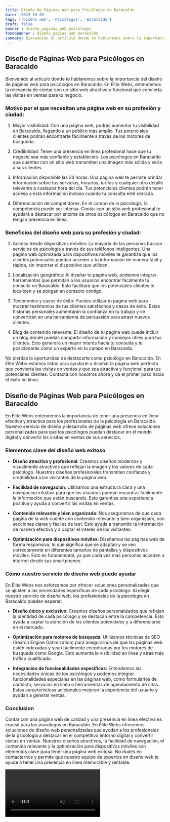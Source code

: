 ```yaml
---
title: Diseño de Páginas Web para Psicólogos en Baracaldo
date: '2023-10-03'
tags: ['Diseño web', 'Psicólogos', 'Baracaldo']
draft: false
banner : diseño_paginas_web_psicólogos
fondoBanner : diseño_pagina_web_barakaldo
summary: Bienvenido al artículo donde te hablaremos sobre la importancia del diseño de páginas web para psicólogos en Baracaldo. En Élite Webs, entendemos la relevancia de contar con un sitio web atractivo y funcional que convierta las visitas en ventas para tu negocio.
---
```


## Diseño de Páginas Web para Psicólogos en Baracaldo

Bienvenido al artículo donde te hablaremos sobre la importancia del diseño de páginas web para psicólogos en Baracaldo. En Élite Webs, entendemos la relevancia de contar con un sitio web atractivo y funcional que convierta las visitas en ventas para tu negocio.

### Motivo por el que necesitan una página web en su profesión y ciudad:

1. Mayor visibilidad: Con una página web, podrás aumentar tu visibilidad en Baracaldo, llegando a un público más amplio. Tus potenciales clientes podrán encontrarte fácilmente a través de los motores de búsqueda.

2. Credibilidad: Tener una presencia en línea profesional hace que tu negocio sea más confiable y establecido. Los psicólogos en Baracaldo que cuentan con un sitio web transmiten una imagen más sólida y seria a sus clientes.

3. Información disponible las 24 horas: Una página web te permite brindar información sobre tus servicios, horarios, tarifas y cualquier otro detalle relevante a cualquier hora del día. Tus potenciales clientes podrán tener acceso a esta información incluso cuando tu consulta esté cerrada.

4. Diferenciación de competidores: En el campo de la psicología, la competencia puede ser intensa. Contar con un sitio web profesional te ayudará a destacar por encima de otros psicólogos en Baracaldo que no tengan presencia en línea.

### Beneficios del diseño web para su profesión y ciudad:

1. Acceso desde dispositivos móviles: La mayoría de las personas buscan servicios de psicología a través de sus teléfonos inteligentes. Una página web optimizada para dispositivos móviles te garantiza que los clientes potenciales puedan acceder a tu información de manera fácil y rápida, sin importar el dispositivo que utilicen.

2. Localización geográfica: Al diseñar tu página web, podemos integrar herramientas que permitan a los usuarios encontrar fácilmente tu consulta en Baracaldo. Esto facilitará que los potenciales clientes te localicen y se pongan en contacto contigo.

3. Testimonios y casos de éxito: Puedes utilizar tu página web para mostrar testimonios de tus clientes satisfechos y casos de éxito. Estas historias personales aumentarán la confianza en tu trabajo y se convertirán en una herramienta de persuasión para atraer nuevos clientes.

4. Blog de contenido relevante: El diseño de tu página web puede incluir un blog donde puedas compartir información y consejos útiles para tus clientes. Esto generará un mayor interés hacia tu consulta y te posicionarás como un experto en tu campo en Baracaldo.

No pierdas la oportunidad de destacarte como psicólogo en Baracaldo. En Élite Webs estamos listos para ayudarte a diseñar la página web perfecta que convierta las visitas en ventas y que sea atractiva y funcional para tus potenciales clientes. Contacta con nosotros ahora y da el primer paso hacia el éxito en línea.

<GifSeo />

<Cta />

## Diseño de Páginas Web para Psicólogos en Baracaldo

En Élite Webs entendemos la importancia de tener una presencia en línea efectiva y atractiva para los profesionales de la psicología en Baracaldo. Nuestro servicio de diseño y desarrollo de páginas web ofrece soluciones personalizadas para que los psicólogos puedan destacar en el mundo digital y convertir las visitas en ventas de sus servicios.

### Elementos clave del diseño web exitoso

- **Diseño atractivo y profesional**: Creamos diseños modernos y visualmente atractivos que reflejan la imagen y los valores de cada psicólogo. Nuestros diseños profesionales transmiten confianza y credibilidad a los visitantes de la página web.

- **Facilidad de navegación**: Utilizamos una estructura clara y una navegación intuitiva para que los usuarios puedan encontrar fácilmente la información que están buscando. Esto garantiza una experiencia positiva y ayuda a convertir las visitas en ventas.

- **Contenido relevante y bien organizado**: Nos aseguramos de que cada página de la web cuente con contenido relevante y bien organizado, con secciones claras y fáciles de leer. Esto ayuda a transmitir la información de manera efectiva y a captar el interés de los visitantes.

- **Optimización para dispositivos móviles**: Diseñamos las páginas web de forma responsiva, lo que significa que se adaptan y se ven correctamente en diferentes tamaños de pantallas y dispositivos móviles. Esto es fundamental, ya que cada vez más personas acceden a internet desde sus smartphones.

### Cómo nuestro servicio de diseño web puede ayudar

En Élite Webs nos esforzamos por ofrecer soluciones personalizadas que se ajusten a las necesidades específicas de cada psicólogo. Al elegir nuestro servicio de diseño web, los profesionales de la psicología en Baracaldo pueden esperar:

- **Diseño único y exclusivo**: Creamos diseños personalizados que reflejan la identidad de cada psicólogo y se destacan entre la competencia. Esto ayuda a captar la atención de los clientes potenciales y a diferenciarse en el mercado.

- **Optimización para motores de búsqueda**: Utilizamos técnicas de SEO (Search Engine Optimization) para asegurarnos de que las páginas web estén indexadas y sean fácilmente encontradas por los motores de búsqueda como Google. Esto aumenta la visibilidad en línea y atrae más tráfico cualificado.

- **Integración de funcionalidades específicas**: Entendemos las necesidades únicas de los psicólogos y podemos integrar funcionalidades especiales en las páginas web, como formularios de contacto, servicios en línea o herramientas de agendamiento de citas. Estas características adicionales mejoran la experiencia del usuario y ayudan a generar ventas.

### Conclusion

Contar con una página web de calidad y una presencia en línea efectiva es crucial para los psicólogos en Baracaldo. En Élite Webs ofrecemos soluciones de diseño web personalizadas que ayudan a los profesionales de la psicología a destacar en el competitivo entorno digital y convertir visitas en ventas. Nuestros diseños atractivos, la facilidad de navegación, el contenido relevante y la optimización para dispositivos móviles son elementos clave para tener una página web exitosa. No dudes en contactarnos y permite que nuestro equipo de expertos en diseño web te ayude a tener una presencia en línea memorable y rentable.

<Video />

<CtaBot job='Psicólogos' city='Baracaldo'/>

<Gmaps query='Baracaldo+españa+maps' />